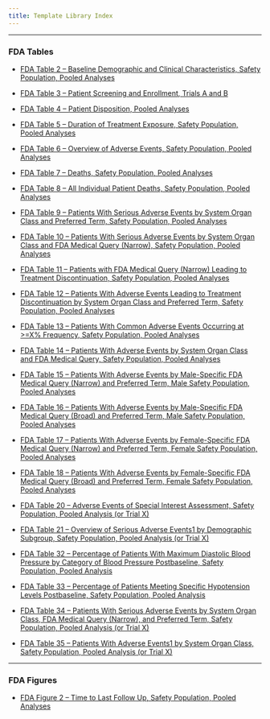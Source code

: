 ```yaml
---
title: Template Library Index
---
```


------------------------------------------------------------------------

### **FDA Tables**
-   [FDA Table 2 -- Baseline Demographic and Clinical Characteristics, Safety Population, Pooled Analyses](table-templates/template-table_02.qmd)

-   [FDA Table 3 -- Patient Screening and Enrollment, Trials A and B](table-templates/template-table_03.qmd)

-   [FDA Table 4 -- Patient Disposition, Pooled Analyses](table-templates/template-table_04.qmd)

-   [FDA Table 5 -- Duration of Treatment Exposure, Safety Population, Pooled Analyses](table-templates/template-table_05.qmd)

-   [FDA Table 6 -- Overview of Adverse Events, Safety Population, Pooled Analyses](table-templates/template-table_06.qmd)

-   [FDA Table 7 -- Deaths, Safety Population, Pooled Analyses](table-templates/template-table_07.qmd)

-   [FDA Table 8 -- All Individual Patient Deaths, Safety Population, Pooled Analyses](table-templates/template-table_08.qmd)

-   [FDA Table 9 -- Patients With Serious Adverse Events by System Organ Class and Preferred Term, Safety Population, Pooled Analyses](table-templates/template-table_09.qmd)

-   [FDA Table 10 -- Patients With Serious Adverse Events by System Organ Class and FDA Medical Query (Narrow), Safety Population, Pooled Analyses](table-templates/template-table_10.qmd)

-   [FDA Table 11 -- Patients with FDA Medical Query (Narrow) Leading to Treatment Discontinuation, Safety Population, Pooled Analyses](table-templates/template-table_11.qmd)

-   [FDA Table 12 -- Patients With Adverse Events Leading to Treatment Discontinuation by System Organ Class and Preferred Term, Safety Population, Pooled Analyses](table-templates/template-table_12.qmd)

-   [FDA Table 13 -- Patients With Common Adverse Events Occurring at >=X% Frequency, Safety Population, Pooled Analyses](table-templates/template-table_13.qmd)

-   [FDA Table 14 -- Patients With Adverse Events by System Organ Class and FDA Medical Query, Safety Population, Pooled Analyses](table-templates/template-table_14.qmd)

-   [FDA Table 15 -- Patients With Adverse Events by Male-Specific FDA Medical Query (Narrow) and Preferred Term, Male Safety Population, Pooled Analyses](table-templates/template-table_15.qmd)

-   [FDA Table 16 -- Patients With Adverse Events by Male-Specific FDA Medical Query (Broad) and Preferred Term, Male Safety Population, Pooled Analyses](table-templates/template-table_16.qmd)

-   [FDA Table 17 -- Patients With Adverse Events by Female-Specific FDA Medical Query (Narrow) and Preferred Term, Female Safety Population, Pooled Analyses](table-templates/template-table_17.qmd)

-   [FDA Table 18 -- Patients With Adverse Events by Female-Specific FDA Medical Query (Broad) and Preferred Term, Female Safety Population, Pooled Analyses](table-templates/template-table_18.qmd)

-   [FDA Table 20 -- Adverse Events of Special Interest Assessment, Safety Population, Pooled Analysis (or Trial X)](table-templates/template-table_20.qmd)

-   [FDA Table 21 -- Overview of Serious Adverse Events1 by Demographic Subgroup, Safety Population, Pooled Analysis (or Trial X)](table-templates/template-table_21.qmd)

-   [FDA Table 32 -- Percentage of Patients With Maximum Diastolic Blood Pressure by Category of Blood Pressure Postbaseline, Safety Population, Pooled Analysis](table-templates/template-table_32.qmd)

-   [FDA Table 33 -- Percentage of Patients Meeting Specific Hypotension Levels Postbaseline, Safety Population, Pooled Analysis](table-templates/template-table_33.qmd)

-   [FDA Table 34 -- Patients With Serious Adverse Events by System Organ Class, FDA Medical Query (Narrow), and Preferred Term, Safety Population, Pooled Analysis (or Trial X)](table-templates/template-table_34.qmd)

-   [FDA Table 35 -- Patients With Adverse Events1 by System Organ Class, Safety Population, Pooled Analysis (or Trial X)](table-templates/template-table_35.qmd)


------------------------------------------------------------------------

### **FDA Figures**
-   [FDA Figure 2 -- Time to Last Follow Up, Safety Population, Pooled Analyses](figure-templates/template-fig_02.qmd)

